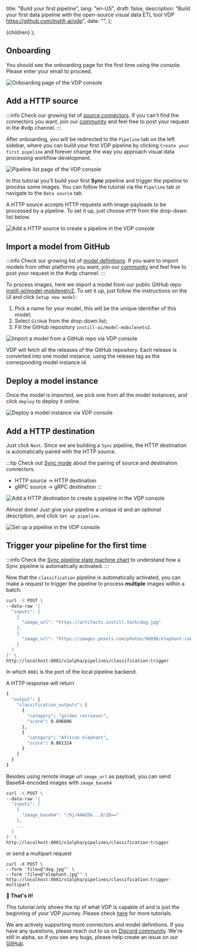   title: "Build your first pipeline",
  lang: "en-US",
  draft: false,
  description:
    "Build your first data pipeline with the open-source visual data ETL tool VDP https://github.com/instill-ai/vdp",
  date: "",
};

  <DocsLayout meta={meta}>{children}</DocsLayout>
);

## Onboarding

You should see the onboarding page for the first time using the console. Please enter your email to proceed.

![Onboarding page of the VDP console](/docs-assets/onboarding.png)

## Add a HTTP source

:::info
Check our growing list of [source connectors](../../connectors/definitions/source-overview). If you can't find the connectors you want, join our [community](https://discord.gg/sevxWsqpGh) and feel free to post your request in the #vdp channel.
:::

After onboarding, you will be redirected to the `Pipeline` tab on the left sidebar, where you can build your first VDP pipeline by clicking `Create your first pipeline` and forever change the way you approach visual data processing workflow development.

![Pipeline list page of the VDP console](/docs-assets/pipeline-list-empty.png)

In this tutorial you'll build your first **Sync** pipeline and trigger the pipeline to process some images. You can follow the tutorial via the `Pipeline` tab or navigate to the `Data source` tab.

A HTTP source accepts HTTP requests with image payloads to be processed by a pipeline. To set it up, just choose `HTTP` from the drop-down list below.

![Add a HTTP source to create a pipeline in the VDP console](/docs-assets/add-a-source-http.png)

## Import a model from GitHub

:::info
Check our growing list of [model definitions](../../models/definitions/overview). If you want to import models from other platforms you want, join our [community](https://discord.gg/sevxWsqpGh) and feel free to post your request in the #vdp channel.
:::

To process images, here we import a model from our public GitHub repo [instill-ai/model-mobilenetv2](https://github.com/instill-ai/model-mobilenetv2). To set it up, just follow the instructions on the UI and click `Setup new model`:

1. Pick a name for your model, this will be the unique identifier of this model;
2. Select `GitHub` from the drop-down list;
3. Fill the GitHub repository `instill-ai/model-mobilenetv2`.

![Import a model from a GitHub repo via VDP console](/docs-assets/add-a-model.png)

VDP will fetch all the releases of the GitHub repository. Each release is converted into one model instance, using the release tag as the corresponding model instance id.

## Deploy a model instance

Once the model is imported, we pick one from all the model instances, and click `deploy` to deploy it online.

![Deploy a model instance via VDP console](/docs-assets/deploy-a-model-instance.png)

## Add a HTTP destination

Just click `Next`. Since we are building a `Sync` pipeline, the HTTP destination is automatically paired with the HTTP source.

:::tip
Check out [Sync mode](../../concepts/pipeline) about the pairing of source and destination connectors.

- HTTP source -> HTTP destination
- gRPC source -> gRPC destination
  :::

![Add a HTTP destination to create a pipeline in the VDP console](/docs-assets/add-a-destination-http.png)

Almost done! Just give your pipeline a unique id and an optional description, and click `Set up pipeline`.

![Set up a pipeline in the VDP console](/docs-assets/set-up-a-pipeline.png)

## Trigger your pipeline for the first time

:::info
Check the [Sync pipeline state machine chart](../../concepts/pipeline) to understand how a Sync pipeline is automatically activated.
:::

Now that the `classification` pipeline is automatically activated, you can make a request to trigger the pipeline to process **multiple** images within a batch:

```bash
curl -X POST \
--data-raw '{
  "inputs": [
    {
      "image_url": "https://artifacts.instill.tech/dog.jpg"
    },
    {
      "image_url": "https://images.pexels.com/photos/66898/elephant-cub-tsavo-kenya-66898.jpeg"
    }
  ]
}' \
http://localhost:8081/v1alpha/pipelines/classification:trigger
```

In which `8081` is the port of the local pipeline backend.

A HTTP response will return

```bash
{
  "output": {
    "classification_outputs": [
      {
        "category": "golden retriever",
        "score": 0.896806
      },
      {
        "category": "African elephant",
        "score": 0.861324
      }
    ]
  }
}
```

Besides using remote image url `image_url` as payload, you can send Base64-encoded images with `image_base64`

```bash
curl -X POST \
--data-raw '{
  "inputs": [
    {
      "image_base64": "/9j/4AAQSk...D/2Q=="
    },
    ...
  ]
}' \
http://localhost:8081/v1alpha/pipelines/classification:trigger
```

or send a multipart request

```
curl -X POST \
--form 'file=@"dog.jpg"' \
--form 'file=@"elephant.jpg"' \
http://localhost:8081/v1alpha/pipelines/classification:trigger-multipart
```

**🙌 That's it!**

This tutorial only shows the tip of what VDP is capable of and is just the beginning of your VDP journey. Please check [here](../../tutorials/overview) for more tutorials.

We are actively supporting more connectors and model definitions. If you have any questions, please reach out to us on [Discord community](https://discord.gg/sevxWsqpGh). We're still in alpha, so if you see any bugs, please help create an issue on our [GitHub](https://github.com/instill-ai/vdp).
